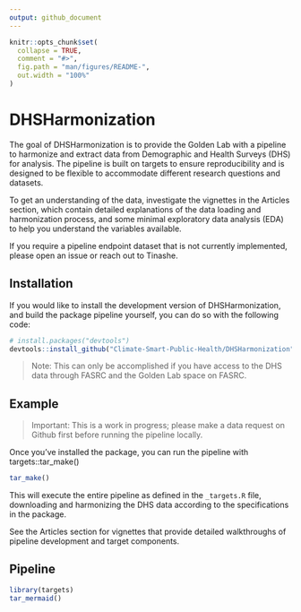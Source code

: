 ```yaml
---
output: github_document
---
```


<!-- README.md is generated from README.Rmd. Please edit that file -->

```r
knitr::opts_chunk$set(
  collapse = TRUE,
  comment = "#>",
  fig.path = "man/figures/README-",
  out.width = "100%"
)
```

# DHSHarmonization

<!-- badges: start -->
<!-- badges: end -->

The goal of DHSHarmonization is to provide the Golden Lab with a pipeline
to harmonize and extract data from Demographic and Health Surveys (DHS)
for analysis. The pipeline is built on targets to ensure reproducibility and
is designed to be flexible to accommodate different research questions
and datasets.

To get an understanding of the data, investigate the vignettes in the Articles section,
which contain detailed explanations of the data loading and harmonization process,
and some minimal exploratory data analysis (EDA) to help you understand the variables available.

If you require a pipeline endpoint dataset that is not currently implemented,
please open an issue or reach out to Tinashe. 

## Installation

If you would like to install the development version of DHSHarmonization,
and build the package pipeline yourself, you can do so with the following code:

``` r
# install.packages("devtools")
devtools::install_github("Climate-Smart-Public-Health/DHSHarmonization")
```

> Note: This can only be accomplished if you have access to the DHS data
through FASRC and the Golden Lab space on FASRC.

## Example

> Important: This is a work in progress; please make a data request on Github
first before running the pipeline locally.

Once you've installed the package, you can run the pipeline
with targets::tar_make()

```r
tar_make()
```

This will execute the entire pipeline as defined in the `_targets.R` file,
downloading and harmonizing the DHS data according to the specifications
in the package.

See the Articles section for vignettes that provide detailed walkthroughs
of pipeline development and target components.

## Pipeline

```r
library(targets)
tar_mermaid()
```